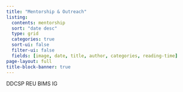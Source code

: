 ```yaml
---
title: "Mentorship & Outreach"
listing:
  contents: mentorship
  sort: "date desc"
  type: grid
  categories: true
  sort-ui: false
  filter-ui: false
  fields: [image, date, title, author, categories, reading-time]
page-layout: full
title-block-banner: true
---
```


DDCSP REU BIMS IG
